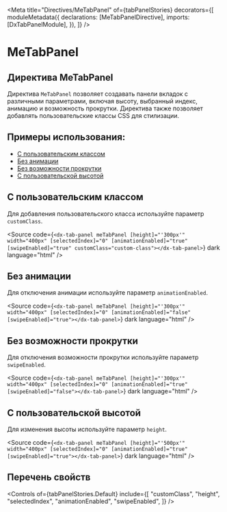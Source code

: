 

<Meta
  title="Directives/MeTabPanel"
  of={tabPanelStories}
  decorators={[
    moduleMetadata({
      declarations: [MeTabPanelDirective],
      imports: [DxTabPanelModule],
    }),
  ]}
/>

# MeTabPanel

## Директива MeTabPanel

Директива `MeTabPanel` позволяет создавать панели вкладок с различными параметрами, включая высоту, выбранный индекс, анимацию и возможность прокрутки. Директива также позволяет добавлять пользовательские классы CSS для стилизации.

<Canvas of={tabPanelStories.Default} />
<Controls of={tabPanelStories.Default} />
<Source of={tabPanelStories.Default} dark />

## Примеры использования:

- [С пользовательским классом](#с-пользовательским-классом)
- [Без анимации](#без-анимации)
- [Без возможности прокрутки](#без-возможности-прокрутки)
- [С пользовательской высотой](#с-пользовательской-высотой)

## С пользовательским классом

Для добавления пользовательского класса используйте параметр `customClass`.

<Canvas of={tabPanelStories.WithCustomClass} />

<Source
  code={`<dx-tab-panel meTabPanel [height]="'300px'" width="400px" [selectedIndex]="0" [animationEnabled]="true" [swipeEnabled]="true" customClass="custom-class"></dx-tab-panel>`}
  dark
  language="html"
/>

## Без анимации

Для отключения анимации используйте параметр `animationEnabled`.

<Canvas of={tabPanelStories.WithoutAnimation} />

<Source
  code={`<dx-tab-panel meTabPanel [height]="'300px'" width="400px" [selectedIndex]="0" [animationEnabled]="false" [swipeEnabled]="true"></dx-tab-panel>`}
  dark
  language="html"
/>

## Без возможности прокрутки

Для отключения возможности прокрутки используйте параметр `swipeEnabled`.

<Canvas of={tabPanelStories.WithoutSwipe} />

<Source
  code={`<dx-tab-panel meTabPanel [height]="'300px'" width="400px" [selectedIndex]="0" [animationEnabled]="true" [swipeEnabled]="false"></dx-tab-panel>`}
  dark
  language="html"
/>

## С пользовательской высотой

Для изменения высоты используйте параметр `height`.

<Canvas of={tabPanelStories.CustomHeight} />

<Source
  code={`<dx-tab-panel meTabPanel [height]="'500px'" width="400px" [selectedIndex]="0" [animationEnabled]="true" [swipeEnabled]="true"></dx-tab-panel>`}
  dark
  language="html"
/>

## Перечень свойств

<Controls
  of={tabPanelStories.Default}
  include={[
    "customClass",
    "height",
    "selectedIndex",
    "animationEnabled",
    "swipeEnabled",
  ]}
/>
